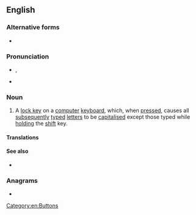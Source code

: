 {{also|capslock|caps lock}}
{{wikipedia}}
==English==

===Alternative forms===
* {{l|en|caps lock}}

===Pronunciation===
* {{a|UK}} {{enPR|kăps lŏk}}, {{IPA|en|/kæps lɒk/}}
* {{a|US}} {{IPAchar|/kæps lɔk/}}

===Noun===
{{en-noun|head=[[caps|Caps]] [[lock|Lock]]}}

# {{lb|en|computing}} A [[lock key]] on a [[computer]] [[keyboard]], which, when [[press]]ed, causes all [[subsequently]] [[type]]d [[letter]]s to be [[capitalised]] except those typed while [[hold]]ing the [[shift]] key.

====Translations====
{{trans-see|capslock}}

====See also====
* {{list:computer keys/en}}

===Anagrams===
* {{anagrams|en|a=accklops|colpacks}}

[[Category:en:Buttons]]